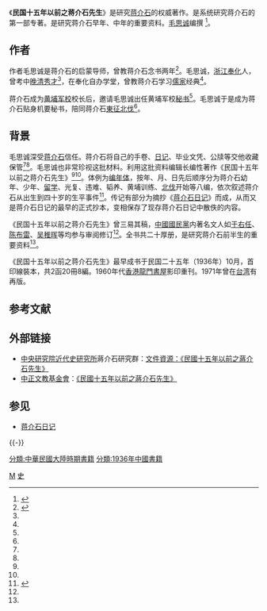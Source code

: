 《'''民国十五年以前之蒋介石先生'''》是研究[[蒋介石|蒋介石]]的权威著作。是系统研究蒋介石的第一部专著。是研究蒋介石早年、中年的重要资料。[[毛思诚|毛思诚]]编撰
<ref name="蒋介石日记">{{cite web |url=http://book.people.com.cn/GB/69399/107429/194003/11863063.html |title=蒋介石日记的现状及其真实性问题 |publisher=[[人民网|人民网]] |author=作者：杨天石 出版：华文出版社 |date=2010年6月12日 |accessdate=2013年9月20日 |language=zh-hans |archive-date=2012年10月25日 |archive-url=https://web.archive.org/web/20121025041728/http://book.people.com.cn/GB/69399/107429/194003/11863063.html |dead-url=no }}</ref>。

==作者==

作者毛思诚是蒋介石的启蒙导师，曾教蒋介石念书两年<ref name="蔣中正毛思誠">{{cite web|url=http://fhnews.cnnb.com.cn/gb/node2/node472/node991/node999/userobject1ai42844.html|title=得到蒋照拂最多的老师毛思诚|publisher=奉化新聞網|author=|date=5月27日 14:58|accessdate=2013年9月22日|language=zh-hans|deadurl=yes|archiveurl=https://web.archive.org/web/20120617195040/http://fhnews.cnnb.com.cn/gb/node2/node472/node991/node999/userobject1ai42844.html|archivedate=2012年6月17日}}</ref>。毛思诚，[[浙江|浙江]][[奉化|奉化]]人，曾考中[[晚清|晚清]][[秀才|秀才]]<ref name="蔣中正毛思誠"/>，在奉化自办学堂，曾教蒋介石学习[[儒家|儒家]]经典<ref name="蔣中正毛思誠"/>。

蒋介石成为[[黄埔军校|黄埔军校]]校长后，邀请毛思诚出任黄埔军校[[秘书|秘书]]<ref name="蔣中正毛思誠"/>。毛思诚于是成为蒋介石贴身机要秘书，陪同蒋介石[[東征|東征]][[國民革命軍北伐|北伐]]<ref name="蔣中正毛思誠"/>。

==背景==

毛思诚深受[[蒋介石|蒋介石]]信任。蒋介石将自己的手卷、[[日记|日记]]、毕业文凭、公牍等交他收藏保管<ref name="蒋介石日记"/><ref name="蔣中正毛思誠"/>。毛思诚也非常珍视这批材料。利用这批资料编辑长编性著作《民国十五年以前之蒋介石先生》<ref name="蒋介石日记"/><ref name="蔣中正毛思誠"/>。体例为[[编年体|编年体]]，按年、月、日先后顺序分为蒋介石幼年、少年、[[留学|留学]]、光复、违难、韬养、黄埔训练、[[北伐|北伐]]开始等八编，依次叙述蒋介石从出生到四十岁的生平事件<ref name="毛丁访问">{{cite web |url=http://wangxiaofang1.blshe.com/post/13103/497799 |title=人之相敬敬于品——访毛思诚先生长孙毛丁 |publisher= |author=汪校芳 |date=2010年1月27日 |accessdate=2013年9月22日 |language=zh-hans |archive-date=2013年9月27日 |archive-url=https://web.archive.org/web/20130927045307/http://wangxiaofang1.blshe.com/post/13103/497799 |dead-url=no }}</ref>。传记有部分为摘抄《[[蒋介石日记|蒋介石日记]]》而成，从而又是蒋介石日记的最早的正式抄本，变相保存了现存蒋介石日记中散佚的内容。

《民国十五年以前之蒋介石先生》曾三易其稿，[[中國國民黨|中國國民黨]]内著名文人如[[于右任|于右任]]、[[陈布雷|陈布雷]]、[[吴稚晖|吴稚晖]]等均参与审阅修订<ref name="毛丁访问"/>。全书共二十厚册，是研究蒋介石前半生的重要资料<ref name="毛丁访问"/>。

《民国十五年以前之蒋介石先生》最早成书于民国二十五年（1936年）10月，首印線裝本，共2函20冊8編。1960年代[[香港|香港]][[龍門書屋|龍門書屋]]影印重刊。1971年曾在[[台湾|台湾]]有再版。

== 参考文献 ==
{{Reflist|30em}}

== 外部链接 ==
* [[中央研究院近代史研究所|中央研究院近代史研究所]]蔣介石研究群：[http://cksgroup.blogspot.co.uk/2013/05/blog-post.html 文件資源：《民國十五年以前之蔣介石先生》] {{Wayback|url=http://cksgroup.blogspot.co.uk/2013/05/blog-post.html |date=20160305004217 }}
* [[中正文教基金會|中正文教基金會]]：[http://www.ccfd.org.tw/ccef001/index.php?option=com_content&view=categories&id=434&Itemid=257 《民國十五年以前之蔣介石先生》] {{Wayback|url=http://www.ccfd.org.tw/ccef001/index.php?option=com_content&view=categories&id=434&Itemid=257 |date=20150714021742 }}

== 参见 ==
* [[蒋介石日记|蒋介石日记]]

{{-}}
{{蔣中正}}

[[Category:蒋中正传记|M]]
[[Category:中文書籍|史]]
[[分類:中華民國大陸時期書籍|分類:中華民國大陸時期書籍]]
[[分類:1936年中國書籍|分類:1936年中國書籍]]